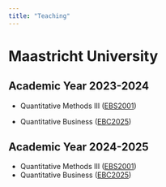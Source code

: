 ```yaml
---
title: "Teaching"
---
```


# Maastricht University

## Academic Year 2023-2024

-   Quantitative Methods III ([EBS2001](https://code.unimaas.nl/Code/Display?intCalendarID=31&intBAMA=1&SearchString=EBS2001))

-   Quantitative Business ([EBC2025](https://code.unimaas.nl/Code/Display?intCalendarID=31&intBAMA=1&SearchString=EBC2025))

## Academic Year 2024-2025

-   Quantitative Methods III ([EBS2001](https://code.unimaas.nl/Code/Display?intCalendarID=31&intBAMA=1&SearchString=EBS2001))
-   Quantitative Business ([EBC2025](https://code.unimaas.nl/Code/Display?intCalendarID=31&intBAMA=1&SearchString=EBC2025))
